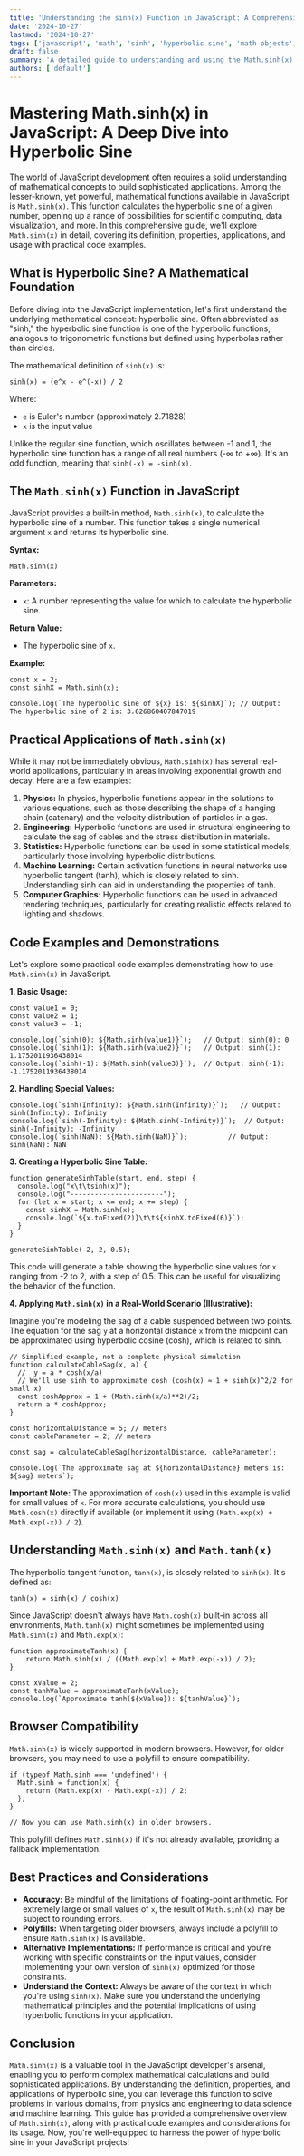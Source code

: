 ```yaml
---
title: 'Understanding the sinh(x) Function in JavaScript: A Comprehensive Guide'
date: '2024-10-27'
lastmod: '2024-10-27'
tags: ['javascript', 'math', 'sinh', 'hyperbolic sine', 'math objects', 'programming']
draft: false
summary: 'A detailed guide to understanding and using the Math.sinh(x) function in JavaScript. Learn about hyperbolic sine, its mathematical definition, practical applications, and code examples to enhance your JavaScript development skills.'
authors: ['default']
---
```


# Mastering Math.sinh(x) in JavaScript: A Deep Dive into Hyperbolic Sine

The world of JavaScript development often requires a solid understanding of mathematical concepts to build sophisticated applications. Among the lesser-known, yet powerful, mathematical functions available in JavaScript is `Math.sinh(x)`. This function calculates the hyperbolic sine of a given number, opening up a range of possibilities for scientific computing, data visualization, and more. In this comprehensive guide, we'll explore `Math.sinh(x)` in detail, covering its definition, properties, applications, and usage with practical code examples.

## What is Hyperbolic Sine? A Mathematical Foundation

Before diving into the JavaScript implementation, let's first understand the underlying mathematical concept: hyperbolic sine. Often abbreviated as "sinh," the hyperbolic sine function is one of the hyperbolic functions, analogous to trigonometric functions but defined using hyperbolas rather than circles.

The mathematical definition of `sinh(x)` is:

```
sinh(x) = (e^x - e^(-x)) / 2
```

Where:

- `e` is Euler's number (approximately 2.71828)
- `x` is the input value

Unlike the regular sine function, which oscillates between -1 and 1, the hyperbolic sine function has a range of all real numbers (-∞ to +∞). It's an odd function, meaning that `sinh(-x) = -sinh(x)`.

## The `Math.sinh(x)` Function in JavaScript

JavaScript provides a built-in method, `Math.sinh(x)`, to calculate the hyperbolic sine of a number. This function takes a single numerical argument `x` and returns its hyperbolic sine.

**Syntax:**

```plaintext
Math.sinh(x)
```

**Parameters:**

- `x`: A number representing the value for which to calculate the hyperbolic sine.

**Return Value:**

- The hyperbolic sine of `x`.

**Example:**

```plaintext
const x = 2;
const sinhX = Math.sinh(x);

console.log(`The hyperbolic sine of ${x} is: ${sinhX}`); // Output: The hyperbolic sine of 2 is: 3.626860407847019
```

## Practical Applications of `Math.sinh(x)`

While it may not be immediately obvious, `Math.sinh(x)` has several real-world applications, particularly in areas involving exponential growth and decay. Here are a few examples:

1.  **Physics:** In physics, hyperbolic functions appear in the solutions to various equations, such as those describing the shape of a hanging chain (catenary) and the velocity distribution of particles in a gas.
2.  **Engineering:** Hyperbolic functions are used in structural engineering to calculate the sag of cables and the stress distribution in materials.
3.  **Statistics:** Hyperbolic functions can be used in some statistical models, particularly those involving hyperbolic distributions.
4.  **Machine Learning:** Certain activation functions in neural networks use hyperbolic tangent (tanh), which is closely related to sinh. Understanding sinh can aid in understanding the properties of tanh.
5.  **Computer Graphics:** Hyperbolic functions can be used in advanced rendering techniques, particularly for creating realistic effects related to lighting and shadows.

## Code Examples and Demonstrations

Let's explore some practical code examples demonstrating how to use `Math.sinh(x)` in JavaScript.

**1. Basic Usage:**

```plaintext
const value1 = 0;
const value2 = 1;
const value3 = -1;

console.log(`sinh(0): ${Math.sinh(value1)}`);   // Output: sinh(0): 0
console.log(`sinh(1): ${Math.sinh(value2)}`);   // Output: sinh(1): 1.1752011936438014
console.log(`sinh(-1): ${Math.sinh(value3)}`);  // Output: sinh(-1): -1.1752011936438014
```

**2. Handling Special Values:**

```plaintext
console.log(`sinh(Infinity): ${Math.sinh(Infinity)}`);   // Output: sinh(Infinity): Infinity
console.log(`sinh(-Infinity): ${Math.sinh(-Infinity)}`);  // Output: sinh(-Infinity): -Infinity
console.log(`sinh(NaN): ${Math.sinh(NaN)}`);          // Output: sinh(NaN): NaN
```

**3. Creating a Hyperbolic Sine Table:**

```plaintext
function generateSinhTable(start, end, step) {
  console.log("x\t\tsinh(x)");
  console.log("-----------------------");
  for (let x = start; x <= end; x += step) {
    const sinhX = Math.sinh(x);
    console.log(`${x.toFixed(2)}\t\t${sinhX.toFixed(6)}`);
  }
}

generateSinhTable(-2, 2, 0.5);
```

This code will generate a table showing the hyperbolic sine values for `x` ranging from -2 to 2, with a step of 0.5. This can be useful for visualizing the behavior of the function.

**4. Applying `Math.sinh(x)` in a Real-World Scenario (Illustrative):**

Imagine you're modeling the sag of a cable suspended between two points. The equation for the sag `y` at a horizontal distance `x` from the midpoint can be approximated using hyperbolic cosine (cosh), which is related to sinh.

```plaintext
// Simplified example, not a complete physical simulation
function calculateCableSag(x, a) {
  //  y = a * cosh(x/a)
  // We'll use sinh to approximate cosh (cosh(x) ≈ 1 + sinh(x)^2/2 for small x)
  const coshApprox = 1 + (Math.sinh(x/a)**2)/2;
  return a * coshApprox;
}

const horizontalDistance = 5; // meters
const cableParameter = 2; // meters

const sag = calculateCableSag(horizontalDistance, cableParameter);

console.log(`The approximate sag at ${horizontalDistance} meters is: ${sag} meters`);
```

**Important Note:** The approximation of `cosh(x)` used in this example is valid for small values of `x`. For more accurate calculations, you should use `Math.cosh(x)` directly if available (or implement it using `(Math.exp(x) + Math.exp(-x)) / 2`).

## Understanding `Math.sinh(x)` and `Math.tanh(x)`

The hyperbolic tangent function, `tanh(x)`, is closely related to `sinh(x)`. It's defined as:

```
tanh(x) = sinh(x) / cosh(x)
```

Since JavaScript doesn't always have `Math.cosh(x)` built-in across all environments, `Math.tanh(x)` might sometimes be implemented using `Math.sinh(x)` and `Math.exp(x)`:

```plaintext
function approximateTanh(x) {
    return Math.sinh(x) / ((Math.exp(x) + Math.exp(-x)) / 2);
}

const xValue = 2;
const tanhValue = approximateTanh(xValue);
console.log(`Approximate tanh(${xValue}): ${tanhValue}`);
```

## Browser Compatibility

`Math.sinh(x)` is widely supported in modern browsers. However, for older browsers, you may need to use a polyfill to ensure compatibility.

```plaintext
if (typeof Math.sinh === 'undefined') {
  Math.sinh = function(x) {
    return (Math.exp(x) - Math.exp(-x)) / 2;
  };
}

// Now you can use Math.sinh(x) in older browsers.
```

This polyfill defines `Math.sinh(x)` if it's not already available, providing a fallback implementation.

## Best Practices and Considerations

- **Accuracy:** Be mindful of the limitations of floating-point arithmetic. For extremely large or small values of `x`, the result of `Math.sinh(x)` may be subject to rounding errors.
- **Polyfills:** When targeting older browsers, always include a polyfill to ensure `Math.sinh(x)` is available.
- **Alternative Implementations:** If performance is critical and you're working with specific constraints on the input values, consider implementing your own version of `sinh(x)` optimized for those constraints.
- **Understand the Context:** Always be aware of the context in which you're using `sinh(x)`. Make sure you understand the underlying mathematical principles and the potential implications of using hyperbolic functions in your application.

## Conclusion

`Math.sinh(x)` is a valuable tool in the JavaScript developer's arsenal, enabling you to perform complex mathematical calculations and build sophisticated applications. By understanding the definition, properties, and applications of hyperbolic sine, you can leverage this function to solve problems in various domains, from physics and engineering to data science and machine learning. This guide has provided a comprehensive overview of `Math.sinh(x)`, along with practical code examples and considerations for its usage. Now, you're well-equipped to harness the power of hyperbolic sine in your JavaScript projects!
